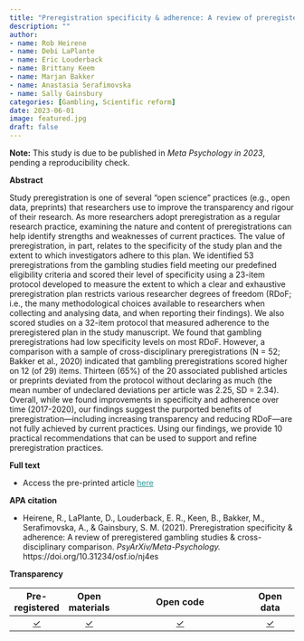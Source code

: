 ```yaml
---
title: "Preregistration specificity & adherence: A review of preregistered gambling studies & cross-disciplinary comparison"
description: ""
author:
- name: Rob Heirene
- name: Debi LaPlante
- name: Eric Louderback
- name: Brittany Keem
- name: Marjan Bakker
- name: Anastasia Serafimovska
- name: Sally Gainsbury
categories: [Gambling, Scientific reform]
date: 2023-06-01
image: featured.jpg
draft: false
---
```


**Note:** This study is due to be published in *Meta Psychology in 2023*, pending a reproducibility check.

**Abstract**

Study preregistration is one of several "open science" practices (e.g., open data, preprints) that researchers use to improve the transparency and rigour of their research. As more researchers adopt preregistration as a regular research practice, examining the nature and content of preregistrations can help identify strengths and weaknesses of current practices. The value of preregistration, in part, relates to the specificity of the study plan and the extent to which investigators adhere to this plan. We identified 53 preregistrations from the gambling studies field meeting our predefined eligibility criteria and scored their level of specificity using a 23-item protocol developed to measure the extent to which a clear and exhaustive preregistration plan restricts various researcher degrees of freedom (RDoF; i.e., the many methodological choices available to researchers when collecting and analysing data, and when reporting their findings). We also scored studies on a 32-item protocol that measured adherence to the preregistered plan in the study manuscript. We found that gambling preregistrations had low specificity levels on most RDoF. However, a comparison with a sample of cross-disciplinary preregistrations (N = 52; Bakker et al., 2020) indicated that gambling preregistrations scored higher on 12 (of 29) items. Thirteen (65%) of the 20 associated published articles or preprints deviated from the protocol without declaring as much (the mean number of undeclared deviations per article was 2.25, SD = 2.34). Overall, while we found improvements in specificity and adherence over time (2017-2020), our findings suggest the purported benefits of preregistration---including increasing transparency and reducing RDoF---are not fully achieved by current practices. Using our findings, we provide 10 practical recommendations that can be used to support and refine preregistration practices.

**Full text**

-   Access the pre-printed article [here](https://doi.org/10.31234/osf.io/nj4es){style="color: #289998"}

**APA citation**

-   Heirene, R., LaPlante, D., Louderback, E. R., Keen, B., Bakker, M., Serafimovska, A., & Gainsbury, S. M. (2021). Preregistration specificity & adherence: A review of preregistered gambling studies & cross-disciplinary comparison. *PsyArXiv/Meta-Psychology.* https://doi.org/10.31234/osf.io/nj4es

**Transparency**

|            Pre-registered             |            Open materials             |                                               Open code                                               |               Open data               |
|:-------------------------------------:|:-------------------------------------:|:-----------------------------------------------------------------------------------------------------:|:-------------------------------------:|
| [✓](https://osf.io/n8rw3/?view_only=) | [✓](https://osf.io/n8rw3/?view_only=) | [✓](https://github.com/rheirene/Evaluating-gambling-research-preregistrations-Specificity-adherence-) | [✓](https://osf.io/n8rw3/?view_only=) |
